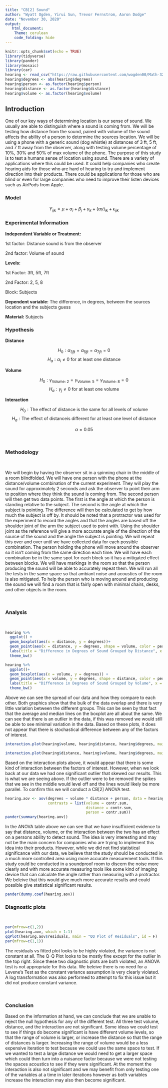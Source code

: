 ```yaml
---
title: "CB[2] Sound"
author: "Wyatt Ogden, Yirui Sun, Trevor Fernstrom, Aaron Dodge"
date: "November 30, 2020"
output:
   html_document:
    Theme: cerulean
    code_folding: hide
---
```




```r
knitr::opts_chunk$set(echo = TRUE)
library(tidyverse)
library(pander)
library(mosaic)
library(car)
hearing <- read_csv("https://raw.githubusercontent.com/wogden00/Math-326-Group-project/main/hearing.csv")
hearing$degrees <- abs(hearing$degrees)
hearing$person <- as.factor(hearing$person)
hearing$distance <- as.factor(hearing$distance)
hearing$volume <- as.factor(hearing$volume)
```




## Introduction

One of our key ways of determining location is our sense of sound. We usually are able to distinguish where a sound is coming from. We will be testing how distance from the sound, paired with volume of the sound affects the ability of a person to determine the sources location. We will be using a phone with a generic sound (dog whistle) at distances of 3 ft, 5 ft, and 7 ft away from the observer, along with testing volume percentage of 10%, 30% and 50% of max volume of the phone. The purpose of this study is to test a humans sense of location using sound. There are a variety of applications where this could be used. It could help companies who create hearing aids for those who are hard of hearing to try and implement direction into their products. There could be applications for those who are blind or even for large companies who need to improve their listen devices such as AirPods from Apple.

### Model

$$
  Y_{ijk} = \mu + \alpha_i + \beta_{j} + \gamma_k + (\alpha\gamma)_{ik} +\epsilon_{ijk}
$$

### Experimental Information

**Independent Variable or Treatment:** 

1st factor: Distance sound is from the observer 

2nd factor: Volume of sound

**Levels:** 

1st Factor: 3ft, 5ft, 7ft

2nd Factor: 2, 5, 8

Block: Subjects

**Dependent variable:** The difference, in degrees, between the sources location and the subjects guess

**Material:** Subjects 


### Hypothesis

**Distance**

$$
  H_0: \alpha_{3ft} = \alpha_{5ft} = \alpha_{7ft} = 0
$$
$$
  H_a: \alpha_i \neq 0 \ \text{for at least one distance} 
$$

**Volume**

$$
  H_0: \gamma_{\text{Volume: 2}} = \gamma_{\text{Volume: 5}} = \gamma_{\text{Volume: 8}} = 0
$$
$$
  H_a: \gamma_j \neq 0 \ \text{for at least one volume}
$$

**Interaction**

$$
  H_0: \text{The effect of distance} \ \text{is the same for all levels of volume}
$$
$$
  H_a: \text{The effect of distance} \text{is different for at least one level of distance}
$$

$$
\alpha = 0.05
$$

</br>

### Methodology

</br>

We will begin by having the observer sit in a spinning chair in the middle of a room blindfolded. We will have one person with the phone at the distance/volume combination of the current experiment. They will play the sound for approximately 2 seconds and ask the observer to point their arm to position where they think the sound is coming from. The second person will then get two data points. The first is the angle at which the person is standing relative to the subject. The second is the angle at which the subject is pointing. The difference will then be calculated to get by how much the subject is off by. It should be noted that a protractor was used for the experiment to record the angles and that the angles are based off the shoulder joint of the arm the subject used to point with. Using the shoulder joint as the reference will give a more accurate angle of the direction of the source of the sound and the angle the subject is pointing. We will repeat this over and over until we have collected data for each possible combination. The person holding the phone will move around the observer so it isn't coming from the same direction each time. We will have each combinaiton be in the same spot for each block so it has a mitigated effect between blocks. We will have markings in the room so that the person producing the sound will be able to accurately repeat them. We will run all the tests in the same space so that ambiant noise and acoustics of the room is also mitigated. To help the person who is moving around and producing the sound we will find a room that is fairly open with minimal chairs, desks, and other objects in the room. 

</br>

### Analysis

</br>

```r
hearing %>% 
  ggplot() +
  geom_boxplot(aes(x = distance, y = degrees))+
  geom_point(aes(x = distance, y = degrees, shape = volume, color = person), size = 2)  +
  labs(title = "Difference in Degrees of Sound Grouped by Distance", x = "Distance (ft.)", y = "Difference in Degrees", shape = "Volume", color = "Subject") +
  theme_bw() 

hearing %>% 
  ggplot()+
  geom_boxplot(aes(x = volume, y = degrees)) +
  geom_point(aes(x = volume, y = degrees, shape = distance, color = person), size = 2) +
  labs(title = "Difference in Degrees of Sound Grouped by Volume", x = "Volume", y = "Difference in Degrees", shape = "Distance", color = "Subject")  +
  theme_bw()
```

Above we can see the spread of our data and how they compare to each other. Both graphics show that the bulk of the data overlap and there is very little variation between the different groups. This can be seen by that fact that the average and median lines on the boxplot are all about the same. We can see that there is an outlier in the data, if this was removed we would still be able to see minimal variation in the data. Based on these plots, it does not appear that there is stochastical difference between any of the factors of interest.


```r
interaction.plot(hearing$volume, hearing$distance, hearing$degrees, main = "Interaction Plot", xlab = "Volume", ylab = "Difference of Degrees")

interaction.plot(hearing$distance, hearing$volume, hearing$degrees, main = "Interaction Plot", xlab = "Distance", ylab = "Difference of Degrees")
```

Based on the interaction plots above, it would appear that there is some kind of interaction between the factors of interest. However, when we look back at our data we had one significant outlier that skewed our results. This is what we are seeing above. If the outlier were to be removed the spikes that we see in the middle would level off and the lines would likely be more parallel. To confirm this we will conduct a CB[2] ANOVA test. 

```r
hearing.aov <- aov(degrees ~ volume * distance + person, data = hearing,
                   contrasts = list(volume = contr.sum,
                                    distance = contr.sum,
                                    person = contr.sum))
pander(summary(hearing.aov))
```

In the ANOVA table above we can see that we have insufficient evidence to say that distance, volume, or the interaction between the two has an effect on a persons ability to detect sound. The idea is very interesting and may not be the main concern for companies who are trying to implement this idea into their products. However, while we did not find statistical significance with our data, we believe that the study should be conducted in a much more controlled area using more accurate measurement tools. If this study could be conducted in a soundproof room to discern the noise more clearly and with more accurate measuring tools like some kind of imaging device that can calculate the angle rather than measuring with a protractor. We beleive that this would give much more accurate results and could possible give statistical significant results. 


```r
pander(dummy.coef(hearing.aov))
```




### Diagnostic plots

</br>

```r
par(mfrow=c(1,2))
plot(hearing.aov, which = 1:1)
qqPlot(hearing.aov$residuals, main = "QQ Plot of Residuals", id = F)
par(mfrow=c(1,1))
```

The residuals vs fitted plot looks to be highly violated, the variance is not constant at all. The Q-Q Plot looks to be mostly fine except for the outlier in the top right. Since these two diagnostic plots are both violated, an ANOVA test is not appropriate for this data. We beleive there is no need for a Levene's Test as the constant variance assumption is very clearly violated. A log transformation was also performed to attempt to fix this issue but it did not produce constant variance.


</br>

### Conclusion

Based on the information at hand, we can conclude that we are unable to reject the null hypothesis for any of the different test. All three test volume, distance, and the interaction are not significant. Some ideas we could test to see if things do become significant is have different volume levels, so that the range of volume is larger, or increase the distance so that the range of distances is larger. Increasing the range of volume would be a less expensive iteration to test because we could use the same space to test. If we wanted to test a large distance we would need to get a larger space which could then turn into a nuisance factor because we were not testing the spaces acoustics to see if they were significant. At the moment the interaction is also not significant and we may benefit from only testing one of the variables at a time in later iterations however as both variables increase the interaction may also then become significant.


</br>
</br>